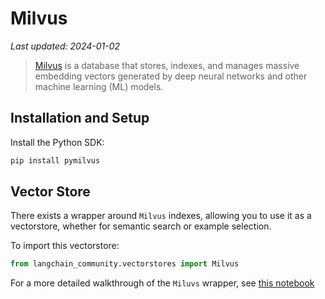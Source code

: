 # Milvus
*Last updated: 2024-01-02*

>[Milvus](https://milvus.io/docs/overview.md) is a database that stores, indexes, and manages
> massive embedding vectors generated by deep neural networks and other machine learning (ML) models.


## Installation and Setup

Install the Python SDK:

```bash
pip install pymilvus
```

## Vector Store

There exists a wrapper around `Milvus` indexes, allowing you to use it as a vectorstore,
whether for semantic search or example selection.

To import this vectorstore:
```python
from langchain_community.vectorstores import Milvus
```

For a more detailed walkthrough of the `Miluvs` wrapper, see [this notebook](/docs/integrations/vectorstores/milvus)
